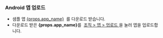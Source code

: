 
### Android 앱 업로드

<ul>
  <li>
    샘플 앱 <a href={props.app_url}>{props.app_name}</a>
    &nbsp;를 다운로드 받습니다.
  </li>
  <li>
    다운로드 받은 <b>{props.app_name}</b>를&nbsp;
    <a href="/management/organization/app">조직 > 앱 > 업로드 </a> 을 눌러
    앱을 업로드합니다.
  </li>
</ul>
